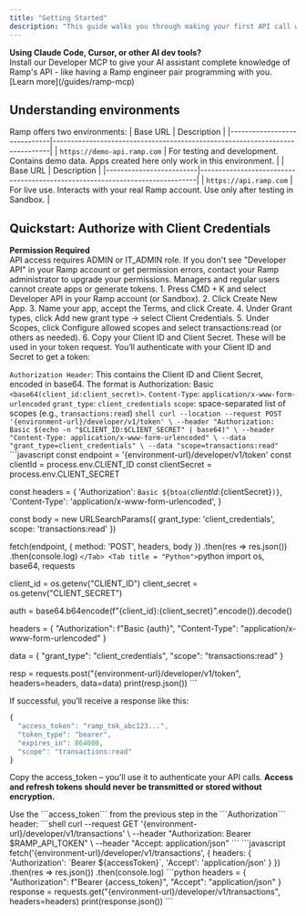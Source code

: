 ```yaml
---
title: "Getting Started"
description: "This guide walks you through making your first API call with Ramp. We'll use the Client Credentials flow, which is perfect for internal integrations and getting started quickly."
---
```



<Note>
<b>Using Claude Code, Cursor, or other AI dev tools?</b>
  <br/>Install our Developer MCP to give your AI assistant complete knowledge of Ramp's API - like having a Ramp engineer pair programming with you. [Learn more](/guides/ramp-mcp)
</Note>

## Understanding environments
Ramp offers two environments:
<Tabs>
  <Tab title="Sandbox">
| Base URL                    | Description                                                                 |
|-----------------------------|-----------------------------------------------------------------------------|
| `https://demo-api.ramp.com` | For testing and development. Contains demo data. Apps created here only work in this environment. |
  </Tab>
  <Tab title="Production">
| Base URL                | Description                                                                 |
|-------------------------|-----------------------------------------------------------------------------|
| `https://api.ramp.com`  | For live use. Interacts with your real Ramp account. Use only after testing in Sandbox. |
  </Tab>
</Tabs>

## Quickstart: Authorize with Client Credentials
<Warning>
<b>Permission Required</b>
<br/>API access requires ADMIN or IT_ADMIN role. If you don't see "Developer API" in your Ramp account or get permission errors, contact your Ramp administrator to upgrade your permissions. Managers and regular users cannot create apps or generate tokens.
</Warning>


<Accordion title = "Create a developer app">
1. Press CMD + K and select Developer API in your Ramp account (or Sandbox).
2. Click Create New App.
3. Name your app, accept the Terms, and click Create.
4. Under Grant types, click Add new grant type → select Client Credentials.
5. Under Scopes, click Configure allowed scopes and select transactions:read (or others as needed).
6. Copy your Client ID and Client Secret. These will be used in your token request.
</Accordion>

<Accordion title = "Request an Access Token">
You’ll authenticate with your Client ID and Secret to get a token:

```Authorization Header```: This contains the Client ID and Client Secret, encoded in base64. The format is Authorization: Basic ```<base64(client_id:client_secret)>```.
```Content-Type```: ```application/x-www-form-urlencoded```
```grant_type```: ```client_credentials```
```scope```: space-separated list of scopes (e.g., ```transactions:read```)
<Tabs>
  <Tab title = "Shell">
    ```shell
curl --location --request POST '{environment-url}/developer/v1/token' \
  --header "Authorization: Basic $(echo -n "$CLIENT_ID:$CLIENT_SECRET" | base64)" \
  --header "Content-Type: application/x-www-form-urlencoded" \
  --data "grant_type=client_credentials" \
  --data "scope=transactions:read"
    ```
  </Tab>
  <Tab title = "Javascript">
    ```javascript
const endpoint = '{environment-url}/developer/v1/token'
const clientId = process.env.CLIENT_ID
const clientSecret = process.env.CLIENT_SECRET

const headers = {
  'Authorization': `Basic ${btoa(`${clientId}:${clientSecret}`)}`,
  'Content-Type': 'application/x-www-form-urlencoded',
}

const body = new URLSearchParams({
  grant_type: 'client_credentials',
  scope: 'transactions:read'
})

fetch(endpoint, { method: 'POST', headers, body })
  .then(res => res.json())
  .then(console.log)
    ```
  </Tab>
  <Tab title = "Python">
    ```python
import os, base64, requests

client_id = os.getenv("CLIENT_ID")
client_secret = os.getenv("CLIENT_SECRET")

auth = base64.b64encode(f"{client_id}:{client_secret}".encode()).decode()

headers = {
  "Authorization": f"Basic {auth}",
  "Content-Type": "application/x-www-form-urlencoded"
}

data = {
  "grant_type": "client_credentials",
  "scope": "transactions:read"
}

resp = requests.post("{environment-url}/developer/v1/token", headers=headers, data=data)
print(resp.json())
    ```
  </Tab>
</Tabs>

If successful, you’ll receive a response like this:

```javascript
{
  "access_token": "ramp_tok_abc123...",
  "token_type": "bearer",
  "expires_in": 864000,
  "scope": "transactions:read"
}
```
Copy the access_token – you’ll use it to authenticate your API calls.
<Danger>
<b>Access and refresh tokens should never be transmitted or stored without encryption.</b>
</Danger>
</Accordion>

<Accordion title = "Make an API Call">
Use the ```access_token``` from the previous step in the ```Authorization``` header:
<Tabs>
  <Tab title = "Shell">
    ```shell
curl --request GET '{environment-url}/developer/v1/transactions' \
  --header "Authorization: Bearer $RAMP_API_TOKEN" \
  --header "Accept: application/json"
    ```
  </Tab>
  <Tab title = "Javascript">
    ```javascript
fetch('{environment-url}/developer/v1/transactions', {
  headers: {
    'Authorization': `Bearer ${accessToken}`,
    'Accept': 'application/json'
  }
})
  .then(res => res.json())
  .then(console.log)
  </Tab>
  <Tab title = "Python">
    ```python
headers = {
  "Authorization": f"Bearer {access_token}",
  "Accept": "application/json"
}
response = requests.get("{environment-url}/developer/v1/transactions", headers=headers)
print(response.json())
    ```
  </Tab>
</Tabs>
</Accordion>

<Feedback/>
